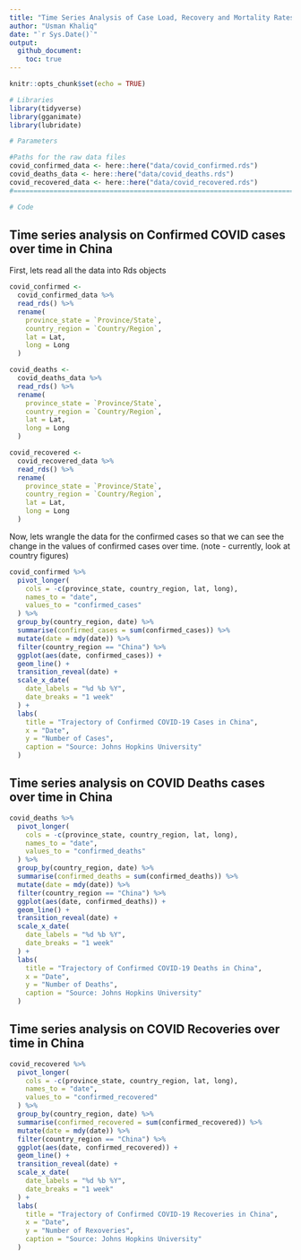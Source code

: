 ```yaml
---
title: "Time Series Analysis of Case Load, Recovery and Mortality Rates"
author: "Usman Khaliq"
date: "`r Sys.Date()`"
output: 
  github_document:
    toc: true
---
```


```r
knitr::opts_chunk$set(echo = TRUE)
```

```r
# Libraries
library(tidyverse)
library(gganimate)
library(lubridate)

# Parameters

#Paths for the raw data files
covid_confirmed_data <- here::here("data/covid_confirmed.rds")
covid_deaths_data <- here::here("data/covid_deaths.rds")
covid_recovered_data <- here::here("data/covid_recovered.rds")
#==========================================================================

# Code
```

## Time series analysis on Confirmed COVID cases over time in China

First, lets read all the data into Rds objects
```r
covid_confirmed <-
  covid_confirmed_data %>% 
  read_rds() %>% 
  rename(
    province_state = `Province/State`,
    country_region = `Country/Region`,
    lat = Lat,
    long = Long
  )

covid_deaths <-
  covid_deaths_data %>% 
  read_rds() %>% 
  rename(
    province_state = `Province/State`,
    country_region = `Country/Region`,
    lat = Lat,
    long = Long
  )

covid_recovered <-
  covid_recovered_data %>% 
  read_rds() %>% 
  rename(
    province_state = `Province/State`,
    country_region = `Country/Region`,
    lat = Lat,
    long = Long
  )
```

Now, lets wrangle the data for the confirmed cases so that we can see the change in the values of confirmed cases over time.
(note - currently, look at country figures) 

```r

covid_confirmed %>% 
  pivot_longer(
    cols = -c(province_state, country_region, lat, long),
    names_to = "date",
    values_to = "confirmed_cases"
  ) %>% 
  group_by(country_region, date) %>% 
  summarise(confirmed_cases = sum(confirmed_cases)) %>% 
  mutate(date = mdy(date)) %>% 
  filter(country_region == "China") %>% 
  ggplot(aes(date, confirmed_cases)) +
  geom_line() +
  transition_reveal(date) +
  scale_x_date(
    date_labels = "%d %b %Y",
    date_breaks = "1 week"
  ) +
  labs(
    title = "Trajectory of Confirmed COVID-19 Cases in China",
    x = "Date",
    y = "Number of Cases",
    caption = "Source: Johns Hopkins University"
  )

```

## Time series analysis on COVID Deaths cases over time in China

```r
covid_deaths %>% 
  pivot_longer(
    cols = -c(province_state, country_region, lat, long),
    names_to = "date",
    values_to = "confirmed_deaths"
  ) %>% 
  group_by(country_region, date) %>% 
  summarise(confirmed_deaths = sum(confirmed_deaths)) %>% 
  mutate(date = mdy(date)) %>% 
  filter(country_region == "China") %>% 
  ggplot(aes(date, confirmed_deaths)) +
  geom_line() +
  transition_reveal(date) +
  scale_x_date(
    date_labels = "%d %b %Y",
    date_breaks = "1 week"
  ) +
  labs(
    title = "Trajectory of Confirmed COVID-19 Deaths in China",
    x = "Date",
    y = "Number of Deaths",
    caption = "Source: Johns Hopkins University"
  )
```

## Time series analysis on COVID Recoveries over time in China

```r
covid_recovered %>% 
  pivot_longer(
    cols = -c(province_state, country_region, lat, long),
    names_to = "date",
    values_to = "confirmed_recovered"
  ) %>% 
  group_by(country_region, date) %>% 
  summarise(confirmed_recovered = sum(confirmed_recovered)) %>% 
  mutate(date = mdy(date)) %>% 
  filter(country_region == "China") %>% 
  ggplot(aes(date, confirmed_recovered)) +
  geom_line() +
  transition_reveal(date) +
  scale_x_date(
    date_labels = "%d %b %Y",
    date_breaks = "1 week"
  ) +
  labs(
    title = "Trajectory of Confirmed COVID-19 Recoveries in China",
    x = "Date",
    y = "Number of Rexoveries",
    caption = "Source: Johns Hopkins University"
  )
```


